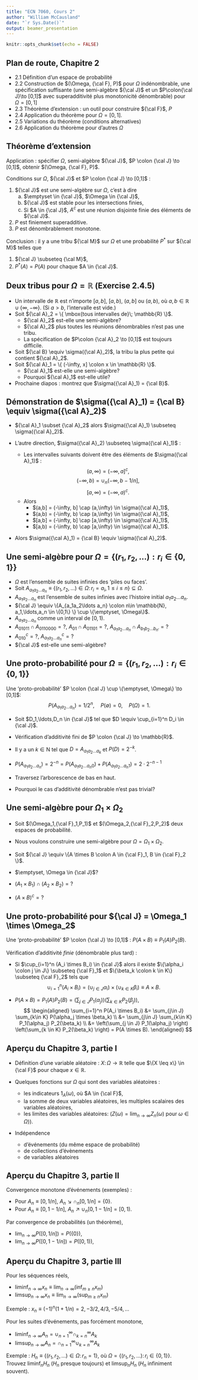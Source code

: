 ```yaml
---
title: "ECN 7060, Cours 2"
author: "William McCausland"
date: "`r Sys.Date()`"
output: beamer_presentation
---
```


```r
knitr::opts_chunk$set(echo = FALSE)
```

## Plan de route, Chapitre 2

* 2.1 Définition d'un espace de probabilité
* 2.2 Construction de $(\Omega, {\cal F}, P)$ pour $\Omega$ indénombrable,
      une spécification suffisante (une semi-algèbre ${\cal J}$ et un
      $P\colon{\cal J}\to [0,1]$ avec superadditivité plus monotonicité
      dénombrable) pour $\Omega = [0,1]$
* 2.3 Théorème d'extension : un outil pour construire ${\cal F}$, $P$
* 2.4 Application du théorème pour $\Omega = [0,1]$.
* 2.5 Variations du théorème (conditions alternatives)
* 2.6 Application du théorème pour d'autres $\Omega$

## Théorème d'extension

Application : spécifier $\Omega$, semi-algèbre ${\cal J}$, $P \colon {\cal J} \to [0,1]$,
obtenir $(\Omega, {\cal F}, P)$.

Conditions sur $\Omega$, ${\cal J}$ et $P \colon {\cal J} \to [0,1]$ :

1. ${\cal J}$ est une semi-algèbre sur $\Omega$, c'est à dire
    a. $\emptyset \in {\cal J}$, $\Omega \in {\cal J}$,
    a. ${\cal J}$ est stable pour les intersections finies,
    a. Si $A \in {\cal J}$, $A^c$ est une réunion disjointe finie des éléments de ${\cal J}$.
1. $P$ est finiement superadditive.
1. $P$ est dénombrablement monotone.

Conclusion : il y a une tribu ${\cal M}$ sur $\Omega$ et une probabilité $P^*$ sur ${\cal M}$ telles que

1. ${\cal J} \subseteq {\cal M}$,
1. $P^*(A) = P(A)$ pour chaque $A \in {\cal J}$.


## Deux tribus pour $\Omega = \mathbb{R}$ (Exercise 2.4.5)

* Un intervalle de $\mathbb{R}$ est n'importe $[a,b]$, $[a,b)$, $(a,b]$ ou $(a,b)$, où $a,b \in \mathbb{R} \cup \{\infty, -\infty\}$.
(Si $a>b$, l'intervalle est vide.)
* Soit ${\cal A}_2 = \{ \mbox{tous intervalles de}\; \mathbb{R} \}$.
    * ${\cal A}_2$ est-elle une semi-algèbre?
    * ${\cal A}_2$ plus toutes les réunions dénombrables n'est pas une tribu. 
    * La spécification de $P\colon {\cal A}_2 \to [0,1]$ est toujours difficile.
* Soit ${\cal B} \equiv \sigma({\cal A}_2)$, la tribu la plus petite qui contient ${\cal A}_2$.
* Soit ${\cal A}_1 = \{ (-\infty, x] \colon x \in \mathbb{R} \}$.
    * ${\cal A}_1$ est-elle une semi-algèbre?
    * Pourquoi ${\cal A}_1$ est-elle utile?
* Prochaine diapos : montrez que $\sigma({\cal A}_1) = {\cal B}$.

## Démonstration de $\sigma({\cal A}_1) = {\cal B} \equiv \sigma({\cal A}_2)$

* ${\cal A}_1 \subset {\cal A}_2$ alors $\sigma({\cal A}_1) \subseteq \sigma({\cal A}_2)$.

* L'autre direction, $\sigma({\cal A}_2) \subseteq \sigma({\cal A}_1)$ :
    * Les intervalles suivants doivent être des éléments de $\sigma({\cal A}_1)$ :
    $$(a,\infty) = (-\infty, a]^c,$$
    $$(-\infty, b) = \cup_n (-\infty, b-1/n],$$
    $$[a, \infty) = (-\infty, a)^c.$$
    * Alors
        * $(a,b] = (-\infty, b] \cap (a,\infty) \in \sigma({\cal A}_1)$, 
        * $(a,b) = (-\infty, b) \cap (a,\infty) \in \sigma({\cal A}_1)$,
        * $[a,b] = (-\infty, b] \cap [a,\infty) \in \sigma({\cal A}_1)$,
        * $[a,b) = (-\infty, b) \cap [a,\infty) \in \sigma({\cal A}_1)$.

* Alors $\sigma({\cal A}_1) = {\cal B} \equiv \sigma({\cal A}_2)$.

## Une semi-algèbre pour $\Omega = \{(r_1,r_2,\ldots): r_i \in \{0,1\}\}$

* $\Omega$ est l'ensemble de suites infinies des 'piles ou faces'.
* Soit $A_{a_1a_2\ldots a_n} \equiv \{(r_1,r_2,\ldots) \in \Omega \colon r_i = a_i, 1 \leq i \leq n\} \subseteq \Omega$.
* $A_{a_1a_2\ldots a_n}$ est l'ensemble de suites infinies avec l'histoire initial $a_1a_2\ldots a_n$.
* ${\cal J} \equiv \{A_{a_1a_2\ldots a_n} \colon n\in \mathbb{N}, a_1,\ldots,a_n \in \{0,1\} \}
\cup \{\emptyset, \Omega\}$.
* $A_{a_1a_2\ldots a_n}$ comme un interval de $[0,1)$.
* $A_{01011} \cap A_{0110000} = ?$, $A_{01} \cap A_{01101} = ?$, $A_{a_1a_2\ldots a_n} \cap A_{b_1b_2\ldots b_{n'}} = ?$
* $A_{010}^c = ?$, $A_{a_1a_2\ldots a_n}^c = ?$
* ${\cal J}$ est-elle une semi-algèbre?

## Une proto-probabilité pour $\Omega = \{(r_1,r_2,\ldots): r_i \in \{0,1\}\}$

Une 'proto-probabilité' $P \colon {\cal J} \cup \{\emptyset, \Omega\} \to [0,1]$:
$$P(A_{a_1a_2\ldots a_n}) = 1/2^n,\quad P(\emptyset) = 0,\quad P(\Omega) = 1.$$

* Soit $D_1,\ldots,D_n \in {\cal J}$ tel que $D \equiv \cup_{i=1}^n D_i \in {\cal J}$.

* Vérification d'additivité fini de $P \colon {\cal J} \to \mathbb{R}$.

* Il y a un $k \in \mathrm{N}$ tel que $D=A_{a_1a_2\ldots a_k}$ et $P(D) = 2^{-k}$.

* $P(A_{a_1a_2\ldots a_n}) = 2^{-n} = P(A_{a_1a_2\ldots a_n0}) + P(A_{a_1a_2\ldots a_n1}) = 2 \cdot 2^{-n-1}$

* Traversez l'arborescence de bas en haut.

* Pourquoi le cas d'additivité dénombrable n'est pas trivial?

## Une semi-algèbre pour $\Omega_1 \times \Omega_2$

* Soit $(\Omega_1,{\cal F}_1,P_1)$ et $(\Omega_2,{\cal F}_2,P_2)$ deux espaces de probabilité.

* Nous voulons construire une semi-algèbre pour $\Omega = \Omega_1 \times \Omega_2$.

* Soit ${\cal J} \equiv \{A \times B \colon A \in {\cal F}_1, B \in {\cal F}_2 \}$.

* $\emptyset, \Omega \in {\cal J}$?

* $(A_1 \times B_1) \cap (A_2 \times B_2) = ?$

* $(A \times B)^c = ?$

## Une proto-probabilité pour ${\cal J} = \Omega_1 \times \Omega_2$

Une 'proto-probabilité' $P \colon {\cal J} \to [0,1]$ :
$P(A \times B) \equiv P_1(A) P_2(B)$.

Vérification d'additivité *finie* (dénombrable plus tard) :

* Si $\cup_{i=1}^n (A_i \times B_i) \in {\cal J}$ alors il existe $\{\alpha_i \colon j \in J\} \subseteq {\cal F}_1$ et $\{\beta_k \colon k \in K\} \subseteq {\cal F}_2$ tels que
    $$\cup_{i=1}^n (A_i \times B_i) = (\cup_{j \in J} \alpha_i) \times (\cup_{k \in K} \beta_i) \equiv A \times B.$$

* $P(A \times B) = P_1(A) P_2(B) = \left(\sum_{j\in J} P_1(\alpha_j) \right)\left(\sum_{k\in K} P_2(\beta_j) \right)$,
$$ \begin{aligned} \sum_{i=1}^n P(A_i \times B_i) &= \sum_{j\in J} \sum_{k\in K} P(\alpha_j \times \beta_k) \\ &= \sum_{j\in J} \sum_{k\in K} P_1(\alpha_j) P_2(\beta_k) \\ &= \left(\sum_{j \in J} P_1(\alpha_j) \right) \left(\sum_{k \in K} P_2(\beta_k) \right) = P(A \times B). \end{aligned} $$
    
## Aperçu du Chapitre 3, partie I

* Définition d'une variable aléatoire :
$X \colon \Omega \to \mathbb{R}$ telle que $\{X \leq x\} \in {\cal F}$ pour chaque $x \in \mathbb{R}$.

* Quelques fonctions sur $\Omega$ qui sont des variables aléatoires :
    * les indicateurs $1_A(\omega)$, où $A \in {\cal F}$,
    * la somme de deux variables aléatoires, les multiples scalaires des variables aléatoires,
    * les limites des variables aléatoires:
    ($Z(\omega) = \lim_{n \to \infty} Z_n(\omega)$ pour $\omega \in \Omega)$).

* Indépendence
    * d'événements (du même espace de probabilité)
    * de collections d'évènements
    * de variables aléatoires

## Aperçu du Chapitre 3, partie II

Convergence monotone d'événements (exemples) :

* Pour $A_n \equiv [0, 1/n]$, $A_n \searrow \cap_n [0, 1/n] = \{0\}$.
* Pour $A_n \equiv [0, 1-1/n]$, $A_n \nearrow \cup_n [0, 1-1/n] = [0,1)$.

Par convergence de probabilités (un théorème),

* $\lim_{n\to \infty} P([0,1/n]) = P(\{0\})$,
* $\lim_{n\to \infty} P([0,1-1/n]) = P([0,1))$,

## Aperçu du Chapitre 3, partie III

Pour les séquences réels,

* $\liminf_{n \to \infty} x_n \equiv \lim_{n \to \infty} (\inf_{m \geq n} x_m)$
* $\limsup_{n \to \infty} x_n \equiv \lim_{n \to \infty} (\sup_{m \geq n} x_m)$

Exemple : $x_n \equiv (-1)^n (1+1/n) = 2, -3/2, 4/3, -5/4, \ldots$

Pour les suites d'événements, pas forcément monotone,

* $\liminf_{n \to \infty} A_n = \cup_{n=1}^\infty \cap_{k=n}^\infty A_k$
* $\limsup_{n \to \infty} A_n = \cap_{n=1}^\infty \cup_{k=n}^\infty A_k$

Exemple : $H_n \equiv \{(r_1,r_2,\ldots) \in \Omega \colon r_n = 1\}$, où $\Omega = \{(r_1,r_2,\ldots) \colon r_i \in \{0,1\}\}$.
Trouvez 
$\liminf_n H_n$ ($H_n$ presque toujours) et $\limsup_n H_n$ ($H_n$ infiniment souvent).
